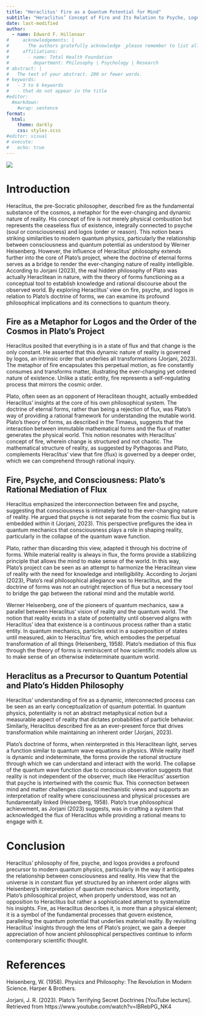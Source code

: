 ```yaml
---
title: "Heraclitus' Fire as a Quantum Potential for Mind"
subtitle: "Heraclitus’ Concept of Fire and Its Relation to Psyche, Logos, and Quantum Potential in Plato’s Philosophical Project"
date: last-modified
author:
  - name: Edward F. Hillenaar
#     acknowledgements: | 
#       The authors gratefully acknowledge _please remember to list all relevant funding sources in the non-anonymized (unblinded) version_.
#     affiliations:
#       - name: Total Health Foundation
#         department: Philosophy | Psychology | Research
# abstract: |
#   The text of your abstract. 200 or fewer words.
# keywords:
#   - 3 to 6 keywords
#   - that do not appear in the title
#editor: 
  #markdown: 
    #wrap: sentence
format: 
  html:
    theme: darkly
    css: styles.scss
#editor: visual
# execute: 
#   echo: true
---
```


![](heraclitus_fire.png)

# **Introduction**

Heraclitus, the pre-Socratic philosopher, described fire as the fundamental substance of the cosmos, a metaphor for the ever-changing and dynamic nature of reality. His concept of fire is not merely physical combustion but represents the ceaseless flux of existence, integrally connected to psyche (soul or consciousness) and logos (order or reason). This notion bears striking similarities to modern quantum physics, particularly the relationship between consciousness and quantum potential as understood by Werner Heisenberg. However, the influence of Heraclitus’ philosophy extends further into the core of Plato’s project, where the doctrine of eternal forms serves as a bridge to render the ever-changing nature of reality intelligible. According to Jorjani (2023), the real hidden philosophy of Plato was actually Heraclitean in nature, with the theory of forms functioning as a conceptual tool to establish knowledge and rational discourse about the observed world. By exploring Heraclitus' view on fire, psyche, and logos in relation to Plato’s doctrine of forms, we can examine its profound philosophical implications and its connections to quantum theory.

## **Fire as a Metaphor for Logos and the Order of the Cosmos in Plato’s Project**

Heraclitus posited that everything is in a state of flux and that change is the only constant. He asserted that this dynamic nature of reality is governed by logos, an intrinsic order that underlies all transformations (Jorjani, 2023). The metaphor of fire encapsulates this perpetual motion, as fire constantly consumes and transforms matter, illustrating the ever-changing yet ordered nature of existence. Unlike a static entity, fire represents a self-regulating process that mirrors the cosmic order.

Plato, often seen as an opponent of Heraclitean thought, actually embedded Heraclitus’ insights at the core of his own philosophical system. The doctrine of eternal forms, rather than being a rejection of flux, was Plato’s way of providing a rational framework for understanding the mutable world. Plato’s theory of forms, as described in the Timaeus, suggests that the interaction between immutable mathematical forms and the flux of matter generates the physical world. This notion resonates with Heraclitus' concept of fire, wherein change is structured and not chaotic. The mathematical structure of reality, as suggested by Pythagoras and Plato, complements Heraclitus' view that fire (flux) is governed by a deeper order, which we can comprehend through rational inquiry.

## **Fire, Psyche, and Consciousness: Plato’s Rational Mediation of Flux**

Heraclitus emphasized the interconnection between fire and psyche, suggesting that consciousness is intimately tied to the ever-changing nature of reality. He argued that psyche is not separate from the cosmic flux but is embedded within it (Jorjani, 2023). This perspective prefigures the idea in quantum mechanics that consciousness plays a role in shaping reality, particularly in the collapse of the quantum wave function.

Plato, rather than discarding this view, adapted it through his doctrine of forms. While material reality is always in flux, the forms provide a stabilizing principle that allows the mind to make sense of the world. In this way, Plato’s project can be seen as an attempt to harmonize the Heraclitean view of reality with the need for knowledge and intelligibility. According to Jorjani (2023), Plato’s real philosophical allegiance was to Heraclitus, and the doctrine of forms was not an outright rejection of flux but a necessary tool to bridge the gap between the rational mind and the mutable world.

Werner Heisenberg, one of the pioneers of quantum mechanics, saw a parallel between Heraclitus' vision of reality and the quantum world. The notion that reality exists in a state of potentiality until observed aligns with Heraclitus' idea that existence is a continuous process rather than a static entity. In quantum mechanics, particles exist in a superposition of states until measured, akin to Heraclitus' fire, which embodies the perpetual transformation of all things (Heisenberg, 1958). Plato’s mediation of this flux through the theory of forms is reminiscent of how scientific models allow us to make sense of an otherwise indeterminate quantum world.

## **Heraclitus as a Precursor to Quantum Potential and Plato’s Hidden Philosophy**

Heraclitus' understanding of fire as a dynamic, interconnected process can be seen as an early conceptualization of quantum potential. In quantum physics, potentiality is not an abstract metaphysical notion but a measurable aspect of reality that dictates probabilities of particle behavior. Similarly, Heraclitus described fire as an ever-present force that drives transformation while maintaining an inherent order (Jorjani, 2023).

Plato’s doctrine of forms, when reinterpreted in this Heraclitean light, serves a function similar to quantum wave equations in physics. While reality itself is dynamic and indeterminate, the forms provide the rational structure through which we can understand and interact with the world. The collapse of the quantum wave function due to conscious observation suggests that reality is not independent of the observer, much like Heraclitus' assertion that psyche is intertwined with the cosmic flux. This connection between mind and matter challenges classical mechanistic views and supports an interpretation of reality where consciousness and physical processes are fundamentally linked (Heisenberg, 1958). Plato’s true philosophical achievement, as Jorjani (2023) suggests, was in crafting a system that acknowledged the flux of Heraclitus while providing a rational means to engage with it.

# **Conclusion**

Heraclitus’ philosophy of fire, psyche, and logos provides a profound precursor to modern quantum physics, particularly in the way it anticipates the relationship between consciousness and reality. His view that the universe is in constant flux yet structured by an inherent order aligns with Heisenberg’s interpretation of quantum mechanics. More importantly, Plato’s philosophical project, when properly understood, was not an opposition to Heraclitus but rather a sophisticated attempt to systematize his insights. Fire, as Heraclitus describes it, is more than a physical element; it is a symbol of the fundamental processes that govern existence, paralleling the quantum potential that underlies material reality. By revisiting Heraclitus' insights through the lens of Plato’s project, we gain a deeper appreciation of how ancient philosophical perspectives continue to inform contemporary scientific thought.

# **References**

Heisenberg, W. (1958). Physics and Philosophy: The Revolution in Modern Science. Harper & Brothers.

Jorjani, J. R. (2023). Plato’s Terrifying Secret Doctrines [YouTube lecture]. Retrieved from https://www.youtube.com/watch?v=lBRebPG_NK4